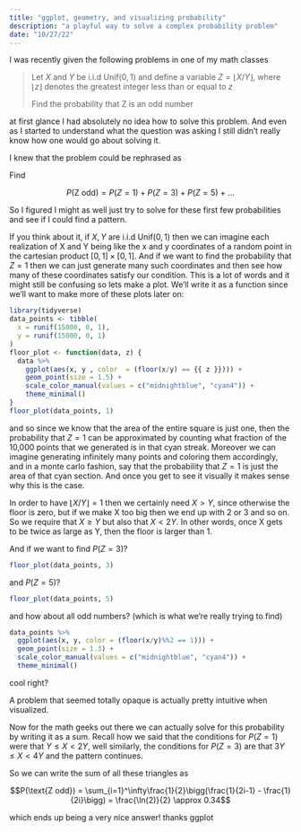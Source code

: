 ```yaml
---
title: "ggplot, geometry, and visualizing probability"
description: "a playful way to solve a complex probability problem"
date: "10/27/22"
---
```


I was recently given the following problems in one of my math classes

> Let  $X$ and $Y$ be i.i.d  $\text{Unif}(0,1)$ and define a variable $Z = ⌊X/Y⌋$, where $⌊z⌋$  denotes the greatest integer less than or equal to $z$
> 
> Find the probability that Z is an odd number

at first glance I had absolutely no idea how to solve this problem. And even as I started to understand what the question was asking I still didn't really know how one would go about solving it.

I knew that the problem could be rephrased as 

Find 

$$P(\text{Z odd}) = P(Z = 1) + P(Z = 3) + P(Z = 5) \ +  \ ...$$

So I figured I might as well just try to solve for these first few probabilities and see if I could find a pattern.

If you think about it, if $X,Y$ are i.i.d $\text{Unif}(0,1)$ then we can imagine each realization of X and Y being like the x and y coordinates of a random point in the cartesian product $[0,1] \times [0,1]$. And if we want to find the probability that $Z = 1$ then we can just generate many such coordinates and then see how many of these coordinates satisfy our condition. This is a lot of words and it might still be confusing so lets make a plot. We'll write it as a function since we'll want to make more of these plots later on:

```r
library(tidyverse)
data_points <- tibble(
  x = runif(15000, 0, 1),
  y = runif(15000, 0, 1)
)
floor_plot <- function(data, z) {
  data %>% 
    ggplot(aes(x, y , color  = (floor(x/y) == {{ z }}))) +
    geom_point(size = 1.5) +
    scale_color_manual(values = c("midnightblue", "cyan4")) +
    theme_minimal()
}
floor_plot(data_points, 1)
```

and so since we know that the area of the entire square is just one, then the probability that $Z = 1$ can be approximated by counting what fraction of the 10,000 points that we generated is in that cyan streak. Moreover we can imagine generating infinitely many points and coloring them accordingly, and in a monte carlo fashion, say that the probability that $Z = 1$ is just the area of that cyan section. And once you get to see it visually it makes sense why this is the case. 

In order to have $\lfloor X/Y \rfloor =1$ then we certainly need $X > Y$, since otherwise the floor is zero, but if we make X too big then we end up with 2 or 3 and so on. So we require that $X \ge Y$ but also that $X < 2Y$. In other words, once X gets to be twice as large as Y, then the floor is larger than 1.

And if we want to find $P(Z = 3)$?

```r
floor_plot(data_points, 3)
```

and $P(Z = 5)$?

```r
floor_plot(data_points, 5)
```

and how about all odd numbers? (which is what we're really trying to find)

```r
data_points %>% 
  ggplot(aes(x, y, color = (floor(x/y)%%2 == 1))) +
  geom_point(size = 1.3) +
  scale_color_manual(values = c("midnightblue", "cyan4")) +
  theme_minimal()
```

cool right?

A problem that seemed totally opaque is actually pretty intuitive when visualized.

Now for the math geeks out there we can actually solve for this probability by writing it as a sum. Recall how we said that the conditions for $P(Z = 1)$ were that $Y \le X < 2Y$, well similarly, the conditions for $P(Z = 3)$ are that $3Y \le X < 4Y$ and the pattern continues. 

So we can write the sum of all these triangles as

$$P(\text{Z odd}) = \sum_{i=1}^\infty\frac{1}{2}\bigg(\frac{1}{2i-1} - \frac{1}{2i}\bigg) = \frac{\ln(2)}{2} \approx 0.34$$

which ends up being a very nice answer! thanks ggplot